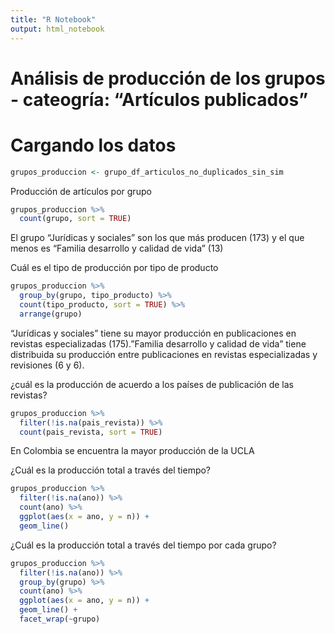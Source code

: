 ```yaml
---
title: "R Notebook"
output: html_notebook
---
```


# Análisis de producción de los grupos - cateogría: "Artículos publicados"

# Cargando los datos 

```r
grupos_produccion <- grupo_df_articulos_no_duplicados_sin_sim
```

Producción de artículos por grupo

```r
grupos_produccion %>% 
  count(grupo, sort = TRUE)
```

El grupo "Jurídicas y sociales" son los que más producen (173) y el que menos es "Familia desarrollo y calidad de vida" (13)

Cuál es el tipo de producción por tipo de producto

```r
grupos_produccion %>%
  group_by(grupo, tipo_producto) %>% 
  count(tipo_producto, sort = TRUE) %>% 
  arrange(grupo)
```

"Jurídicas y sociales" tiene su mayor producción en publicaciones en revistas especializadas (175)."Familia desarrollo y calidad de vida" tiene distribuida su producción entre publicaciones en revistas especializadas y revisiones (6 y 6).

¿cuál es la producción de acuerdo a los países de publicación de las revistas?

```r
grupos_produccion %>%
  filter(!is.na(pais_revista)) %>% 
  count(pais_revista, sort = TRUE)
```
En Colombia se encuentra la mayor producción de la UCLA

¿Cuál es la producción total a través del tiempo?

```r
grupos_produccion %>% 
  filter(!is.na(ano)) %>% 
  count(ano) %>% 
  ggplot(aes(x = ano, y = n)) +
  geom_line()
```
¿Cuál es la producción total a través del tiempo por cada grupo?

```r
grupos_produccion %>% 
  filter(!is.na(ano)) %>%
  group_by(grupo) %>% 
  count(ano) %>% 
  ggplot(aes(x = ano, y = n)) +
  geom_line() +
  facet_wrap(~grupo)
```
      